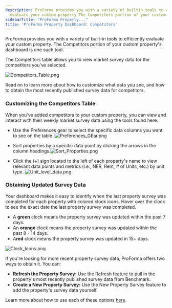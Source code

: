 ```yaml
---
description: ProForma provides you with a variety of builtin tools to efficiently
  evaluate your custom property The Competitors portion of your custom propertys dashboard...
sidebarTitle: "ProForma Property..."
title: 'ProForma Property Dashboard: Competitors'
---
```


ProForma provides you with a variety of built-in tools to efficiently evaluate your custom property. The Competitors portion of your custom property's dashboard is one such tool. 


The Competitors table allows you to view market survey data for the competitors you've selected. 


<Frame caption="Competitors list with occupancy, leasing, and unit details for property analysis.">
  <img src="/images/radix/1afcb749b524fe8714cbb31f49f7b4710cf8a243.png" alt="Competitors_Table.png" />
</Frame>


Read on to learn more about how to customize what data you see, and how to obtain the most recently published survey data for competitors. 


### Customizing the Competitors Table


When you've added competitors to your custom property, you can view and interact with their weekly market survey data using the tools found here. 


* Use the Preferences gear to select the specific data columns you want to see on the table. ![Preferences_GEar.png](/images/radix/9d2d10b1e0f99b4cc430c98b5f62aac7e13d7b6d.png)


* Sort properties by a specific data point by clicking the arrows in the column headings.![Sort_Properties.png](/images/radix/292efbbabeb2e235cb6a75d65fd91112529ae6ec.png)


* Click the (+) sign located to the left of each property's name to view relevant data points and metrics (i.e., NER, Rent, # of Units, etc.) by unit type. ![Unit_level_data.png](/images/radix/9b15e40d99104eeb75bca4a10f9ac6fd1cc7e521.png)


### Obtaining Updated Survey Data


Your dashboard makes it easy to identify when the last property survey was completed for each property with colored clock icons. Hover over the clock to see the exact date the last property survey was completed. 


* A **green** clock means the property survey was updated within the past 7 days.
* An **orange** clock means the property survey was updated within the past 8 - 14 days.
* A**red** clock means the property survey was updated in 15+ days.


<Frame caption="Competitor survey data table displaying occupancy, rent, and other metrics.">
  <img src="/images/radix/eb17a3901c230a61a744e78e861ebab67931a553.png" alt="Clock_Icons.png" />
</Frame>


If you're looking for more recent property survey data, ProForma offers two ways to obtain it. You can:


* **Refresh the Property Survey:** Use the Refresh feature to pull in the property's most recently published survey data from Benchmark.
* **Create a New Property Survey:** Use the New Property Survey feature to add the property's survey data yourself.


Learn more about how to use each of these options [here](kb://article/zendesk:radix:16372058326157).